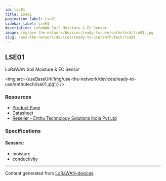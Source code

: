 ```yaml
---
id: lse01
title: Lse01
pagination_label: Lse01
sidebar_label: Lse01
description: LoRaWAN Soil Moisture & Ec Sensor
image: img/use-the-network/devices/ready-to-use/enthutech/lse01.jpg
slug: /use-the-network/devices/ready-to-use/enthutech/lse01
---
```



## LSE01

LoRaWAN Soil Moisture & EC Sensor

<img src={useBaseUrl('img/use-the-network/devices/ready-to-use/enthutech/lse01.jpg')} />

### Resources

- [Product Page](http://www.dragino.com/products/lora-lorawan-end-node/item/159-lse01.html)
- [Datasheet](http://www.dragino.com/products/lora-lorawan-end-node/item/159-lse01.html)
- [Reseller - Enthu Technology Solutions India Pvt Ltd](https://www.enthutech.in/zh_HK/shop/category/lora-devices-2)

### Specifications

#### Sensors:

- moisture
- conductivity

---

Content generated from [LoRaWAN-devices](https://github.com/TheThingsNetwork/lorawan-devices)
